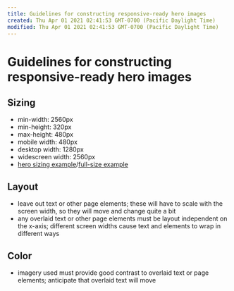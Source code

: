 ```yaml
---
title: Guidelines for constructing responsive-ready hero images
created: Thu Apr 01 2021 02:41:53 GMT-0700 (Pacific Daylight Time)
modified: Thu Apr 01 2021 02:41:53 GMT-0700 (Pacific Daylight Time)
---
```

# Guidelines for constructing responsive-ready hero images
## Sizing
- min-width: 2560px
- min-height: 320px
- max-height: 480px
- mobile width: 480px
- desktop width: 1280px
- widescreen width: 2560px
- [hero sizing example](https://dl.dropboxusercontent.com/u/23825/hero%20guidelines.png)/[full-size example](https://dl.dropboxusercontent.com/u/23825/hero%20guidelines%402x.png)

## Layout
- leave out text or other page elements; these will have to scale with the screen width, so they will move and change quite a bit
- any overlaid text or other page elements must be layout independent on the x-axis; different screen widths cause text and elements to wrap in different ways

## Color
- imagery used must provide good contrast to overlaid text or page elements; anticipate that overlaid text will move
